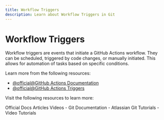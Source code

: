 ```yaml
---
title: Workflow Triggers
description: Learn about Workflow Triggers in Git
---
```


# Workflow Triggers

Workflow triggers are events that initiate a GitHub Actions workflow. They can be scheduled, triggered by code changes, or manually initiated. This allows for automation of tasks based on specific conditions.

Learn more from the following resources:

- [@official@GitHub Actions Documentation](https://docs.github.com/en/actions)
- [@official@GitHub Actions Triggers](https://docs.github.com/en/actions/reference/events-that-trigger-workflows)

Visit the following resources to learn more:

<Tabs defaultValue="official">
<TabsList>
<TabsTrigger value="official">Official Docs</TabsTrigger>
<TabsTrigger value="article">Articles</TabsTrigger>
<TabsTrigger value="video">Videos</TabsTrigger>
</TabsList>

<TabsContent value="official">
- <Link href="https://git-scm.com/docs">Git Documentation</Link>
</TabsContent>
<TabsContent value="article">
- <Link href="https://www.atlassian.com/git/tutorials">Atlassian Git Tutorials</Link>
</TabsContent>
<TabsContent value="video">
- <Link href="https://www.youtube.com/results?search_query=git+workflow-triggers+tutorial">Video Tutorials</Link>
</TabsContent>
</Tabs>

<Outlet path="5-github/actions/workflow-triggers" />
